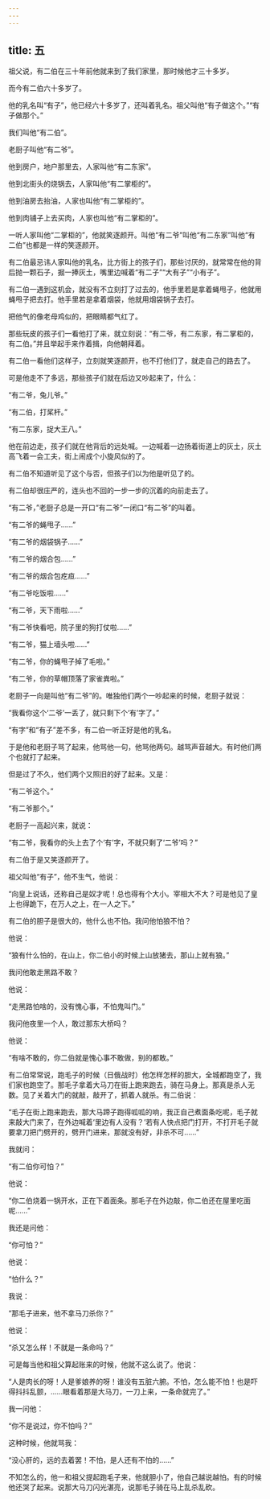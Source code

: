 ```yaml
---
---
---
```

title: 五
---



祖父说，有二伯在三十年前他就来到了我们家里，那时候他才三十多岁。

而今有二伯六十多岁了。

他的乳名叫“有子”，他已经六十多岁了，还叫着乳名。祖父叫他“有子做这个。”“有子做那个。”

我们叫他“有二伯”。

老厨子叫他“有二爷”。

他到房户，地户那里去，人家叫他“有二东家”。

他到北街头的烧锅去，人家叫他“有二掌柜的”。

他到油房去抬油，人家也叫他“有二掌柜的”。

他到肉铺子上去买肉，人家也叫他“有二掌柜的”。

一听人家叫他“二掌柜的”，他就笑逐颜开。叫他“有二爷”叫他“有二东家”叫他“有二伯”也都是一样的笑逐颜开。

有二伯最忌讳人家叫他的乳名，比方街上的孩子们，那些讨厌的，就常常在他的背后抛一颗石子，掘一捧灰土，嘴里边喊着“有二子”“大有子”“小有子”。

有二伯一遇到这机会，就没有不立刻打了过去的，他手里若是拿着蝇甩子，他就用蝇甩子把去打。他手里若是拿着烟袋，他就用烟袋锅子去打。

把他气的像老母鸡似的，把眼睛都气红了。

那些玩皮的孩子们一看他打了来，就立刻说：“有二爷，有二东家，有二掌柜的，有二伯。”并且举起手来作着揖，向他朝拜着。

有二伯一看他们这样子，立刻就笑逐颜开，也不打他们了，就走自己的路去了。

可是他走不了多远，那些孩子们就在后边又吵起来了，什么：

“有二爷，兔儿爷。”

“有二伯，打桨杆。”

“有二东家，捉大王八。”

他在前边走，孩子们就在他背后的远处喊。一边喊着一边扬着街道上的灰土，灰土高飞着一会工夫，街上闹成个小旋风似的了。

有二伯不知道听见了这个与否，但孩子们以为他是听见了的。

有二伯却很庄严的，连头也不回的一步一步的沉着的向前走去了。

“有二爷，”老厨子总是一开口“有二爷”一闭口“有二爷”的叫着。

“有二爷的蝇甩子……”

“有二爷的烟袋锅子……”

“有二爷的烟合包……”

“有二爷的烟合包疙疸……”

“有二爷吃饭啦……”

“有二爷，天下雨啦……”

“有二爷快看吧，院子里的狗打仗啦……”

“有二爷，猫上墙头啦……”

“有二爷，你的蝇甩子掉了毛啦。”

“有二爷，你的草帽顶落了家雀粪啦。”

老厨子一向是叫他“有二爷”的。唯独他们两个一吵起来的时候，老厨子就说：

“我看你这个‘二爷’一丢了，就只剩下个‘有’字了。”

“有字”和“有子”差不多，有二伯一听正好是他的乳名。

于是他和老厨子骂了起来，他骂他一句，他骂他两句。越骂声音越大。有时他们两个也就打了起来。

但是过了不久，他们两个又照旧的好了起来。又是：

“有二爷这个。”

“有二爷那个。”

老厨子一高起兴来，就说：

“有二爷，我看你的头上去了个‘有’字，不就只剩了‘二爷’吗？”

有二伯于是又笑逐颜开了。

祖父叫他“有子”，他不生气，他说：

“向皇上说话，还称自己是奴才呢！总也得有个大小。宰相大不大？可是他见了皇上也得跪下，在万人之上，在一人之下。”

有二伯的胆子是很大的，他什么也不怕。我问他怕狼不怕？

他说：

“狼有什么怕的，在山上，你二伯小的时候上山放猪去，那山上就有狼。”

我问他敢走黑路不敢？

他说：

“走黑路怕啥的，没有愧心事，不怕鬼叫门。”

我问他夜里一个人，敢过那东大桥吗？

他说：

“有啥不敢的，你二伯就是愧心事不敢做，别的都敢。”

有二伯常常说，跑毛子的时候（日俄战时）他怎样怎样的胆大，全城都跑空了，我们家也跑空了。那毛子拿着大马刀在街上跑来跑去，骑在马身上。那真是杀人无数。见了关着大门的就敲，敲开了，抓着人就杀。有二伯说：

“毛子在街上跑来跑去，那大马蹄子跑得呱呱的响，我正自己煮面条吃呢，毛子就来敲大门来了，在外边喊着‘里边有人没有？’若有人快点把门打开，不打开毛子就要拿刀把门劈开的，劈开门进来，那就没有好，非杀不可……”

我就问：

“有二伯你可怕？”

他说：

“你二伯烧着一锅开水，正在下着面条。那毛子在外边敲，你二伯还在屋里吃面呢……”

我还是问他：

“你可怕？”

他说：

“怕什么？”

我说：

“那毛子进来，他不拿马刀杀你？”

他说：

“杀又怎么样！不就是一条命吗？”

可是每当他和祖父算起账来的时候，他就不这么说了。他说：

“人是肉长的呀！人是爹娘养的呀！谁没有五脏六腑。不怕，怎么能不怕！也是吓得抖抖乱颤，……眼看着那是大马刀，一刀上来，一条命就完了。”

我一问他：

“你不是说过，你不怕吗？”

这种时候，他就骂我：

“没心肝的，远的去着罢！不怕，是人还有不怕的……”

不知怎么的，他一和祖父提起跑毛子来，他就胆小了，他自己越说越怕。有的时候他还哭了起来。说那大马刀闪光湛亮，说那毛子骑在马上乱杀乱砍。